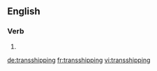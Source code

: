 ==English==

===Verb===
{{head|en}}

# {{present participle of|transship|lang=en}}

[[de:transshipping]]
[[fr:transshipping]]
[[vi:transshipping]]